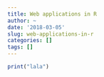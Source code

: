 ```yaml
---
title: Web applications in R
author: ~
date: '2018-03-05'
slug: web-applications-in-r
categories: []
tags: []
---
```


```r
print("lala")
```

